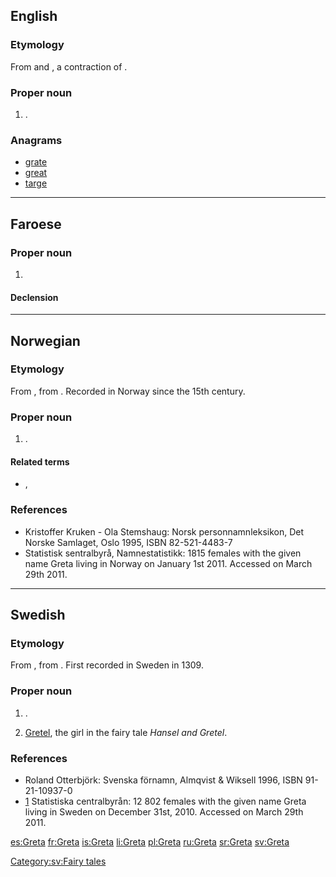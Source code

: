 ==English==

===Etymology===
From {{etyl|de|en}} and {{etyl|sv|en}} {{term|Greta|lang=sv}}, a contraction  of {{term|Margareta|lang=sv}}.

===Proper noun===
{{en-proper noun}}

# {{given name|female|from=Ancient Greek}}. 

===Anagrams===
* [[grate#English|grate]]
* [[great#English|great]]
* [[targe#English|targe]]

----

==Faroese==

===Proper noun===
{{head|fo|proper noun}}

# {{given name|female|lang=fo}}

====Declension====
{{fo-decl-proper-noun-s-indef|Greta|Gretu|Gretu|Gretu}}

----

==Norwegian==

===Etymology===
From {{etyl|de|no}} {{term|Greta|lang=de}}, from {{term|Margareta|lang=de}}. Recorded in Norway since the 15th century.

===Proper noun===
{{no-proper noun}}

# {{given name|male|lang=no}}.

====Related terms====
* {{l|no|Grete}}, {{l|no|Grethe}}

===References===
* Kristoffer Kruken - Ola Stemshaug: Norsk personnamnleksikon, Det Norske Samlaget, Oslo 1995, ISBN 82-521-4483-7
* [http://www.ssb.no/navn/ ] Statistisk sentralbyrå, Namnestatistikk: 1815 females with the given name Greta living in Norway on January 1st 2011. Accessed on March 29th 2011.

----

==Swedish==

===Etymology===
From {{etyl|de|sv}} {{term|Greta|lang=de}}, from {{term|Margareta|lang=de}}. First recorded in Sweden in 1309.

===Proper noun===
{{head|sv|proper noun}}

# {{given name|female|lang=sv}}.
# [[Gretel]], the girl in the fairy tale ''Hansel and Gretel''.

===References===
* Roland Otterbjörk: Svenska förnamn, Almqvist & Wiksell 1996, ISBN 91-21-10937-0
* [http://www.scb.se/Pages/NameSearch____259432.aspx] Statistiska centralbyrån: 12 802 females with the given name Greta living in Sweden on December 31st, 2010. Accessed on March 29th 2011.

[[Category:sv:Fairy tales]]

[[es:Greta]]
[[fr:Greta]]
[[is:Greta]]
[[li:Greta]]
[[pl:Greta]]
[[ru:Greta]]
[[sr:Greta]]
[[sv:Greta]]